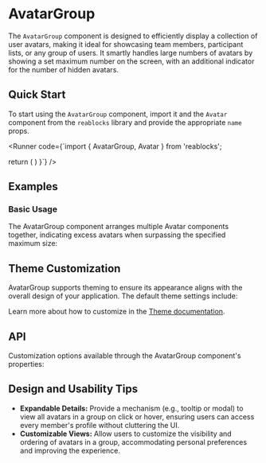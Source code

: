 
# AvatarGroup
The `AvatarGroup` component is designed to efficiently display a collection of user avatars, 
making it ideal for showcasing team members, participant lists, or any group of users.
It smartly handles large numbers of avatars by showing a set maximum number on the screen, 
with an additional indicator for the number of hidden avatars.

## Quick Start
To start using the `AvatarGroup` component, import it and the `Avatar` component from the `reablocks` library and provide the appropriate `name` props.

<Runner code={`import { AvatarGroup, Avatar } from 'reablocks';

  return (
    <AvatarGroup>
      <Avatar name="Ben Franklin" />
      <Avatar name="Teddy Roosevelt" />
      <Avatar name="Bugs Bunny" />
    </AvatarGroup>
  )
}`}
/>

## Examples
### Basic Usage
The AvatarGroup component arranges multiple Avatar components together, indicating excess
 avatars when surpassing the specified maximum size:

<StoryRenderer path="components/AvatarGroup.story.tsx" name="Basic" storybookKey="components-elements-avatar-group--basic"/>

## Theme Customization
AvatarGroup supports theming to ensure its appearance aligns with the overall design of your application.
The default theme settings include:

<ThemeRender name="avatarGroup" />

Learn more about how to customize in the [Theme documentation](/docs/theme/getting-started).

## API
Customization options available through the AvatarGroup component's properties:
<PropsTable name="AvatarGroup" />

## Design and Usability Tips

- **Expandable Details:** Provide a mechanism (e.g., tooltip or modal) to view all avatars in a group on click or hover, ensuring users can access every member's profile without cluttering the UI.
- **Customizable Views:** Allow users to customize the visibility and ordering of avatars in a group, accommodating personal preferences and improving the experience.
